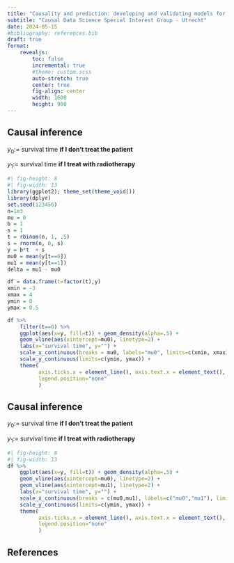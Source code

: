 ```yaml
---
title: "Causality and prediction: developing and validating models for decision making"
subtitle: "Causal Data Science Special Interest Group - Utrecht"
date: 2024-05-15
#bibliography: references.bib
draft: true
format:
    revealjs:
        toc: false
        incremental: true
        #theme: custom.scss
        auto-stretch: true
        center: true
        fig-align: center
        width: 1600
        height: 900
---
```


## Causal inference

$y_0:=$ survival time **if I don't treat the patient**

$y_1:=$ survival time **if I treat with radiotherapy**

```r
#| fig-height: 8
#| fig-width: 13
library(ggplot2); theme_set(theme_void())
library(dplyr)
set.seed(123456)
n=1e3
mu = 0 
b = 1 
s = 1
t = rbinom(n, 1, .5)
s = rnorm(n, 0, s)
y = b*t  + s
mu0 = mean(y[t==0])
mu1 = mean(y[t==1])
delta = mu1 - mu0

df = data.frame(t=factor(t),y)
xmin = -3
xmax = 4
ymin = 0
ymax = 0.5

df %>%
    filter(t==0) %>%
    ggplot(aes(x=y, fill=t)) + geom_density(alpha=.5) + 
    geom_vline(aes(xintercept=mu0), linetype=2) + 
    labs(x="survival time", y="") + 
    scale_x_continuous(breaks = mu0, labels="mu0", limits=c(xmin, xmax)) + 
    scale_y_continuous(limits=c(ymin, ymax)) + 
    theme(
          axis.ticks.x = element_line(), axis.text.x = element_text(),
          legend.position="none"
          )

```

\begin{align}
y_0 &= \mu_0 + \epsilon, \quad \epsilon \overset{\mathrm{iid}}{\sim} N(0,\sigma) \\
\end{align}

## Causal inference

$y_0:=$ survival time **if I don't treat the patient**

$y_1:=$ survival time **if I treat with radiotherapy**

```r
#| fig-height: 8
#| fig-width: 13
df %>%
    ggplot(aes(x=y, fill=t)) + geom_density(alpha=.5) + 
    geom_vline(aes(xintercept=mu0), linetype=2) + 
    geom_vline(aes(xintercept=mu1), linetype=2) + 
    labs(x="survival time", y="") + 
    scale_x_continuous(breaks = c(mu0,mu1), labels=c("mu0","mu1"), limits=c(xmin, xmax)) + 
    scale_y_continuous(limits=c(ymin, ymax)) + 
    theme(
          axis.ticks.x = element_line(), axis.text.x = element_text(),
          legend.position="none"
          )
```

\begin{align}
y_0 &= \mu_0 + \epsilon, \quad \epsilon \overset{\mathrm{iid}}{\sim} N(0,\sigma) \\
y_1 &= \mu_1 + \epsilon, \quad \epsilon \overset{\mathrm{iid}}{\sim} N(0,\sigma) \\
\text{`treatment effect`} &:= E[y_1] - E[y_0] = \mu_1 - \mu_0
\end{align}

## References


